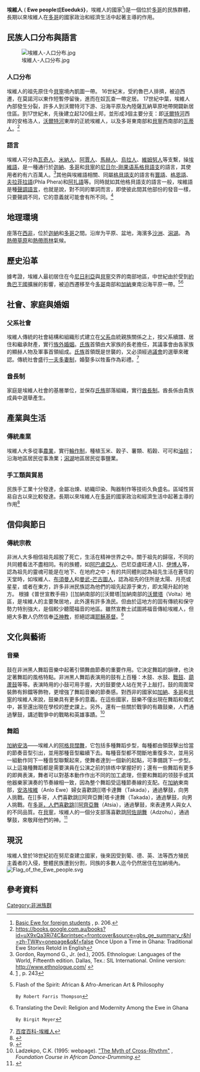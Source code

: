 {{infobox ethnic group|
|group=Ewes<br />{{small|''Eʋe, Eʋeawó''}}
|image=
{{image array|perrow=3|width=128|height=138
| image1    = Junioragogo.jpg| caption1 = [[Junior_Agogo|Junior Agogo]]
| image2    = Bennard Kumordzi.jpg| caption2 = [[Bennard_Yao_Kumordzi|Bennard Yao Kumordzi]]
| image3    = Peter Bossman.jpg| caption3 = [[Peter_Bossman|Peter Bossman]]
| image4    = Jerry Rawlings 3.jpg| caption4 = [[Flight_Lieutenant|Flight Lieutenant]] [[Jerry_Rawlings|Rawlings]]
| image5    = KofiAwoonor.jpg| caption5 = [[Kofi_Awoonor|Kofi Awoonor]]
| image6    = 
}}
|popplace= {{Flag|Ghana}} 2900萬 {{Flag|Togo}} 1200萬<ref name="Ewe - joshuaproject.net"/> 
|rels= 西非[[巫毒教|巫毒教]]，一部分[[伊斯蘭教|伊斯蘭教]]與[[基督教|基督教]]
|pop = 約 4800萬<ref name="Ewe - joshuaproject.net">{{cite web|url=http://www.joshuaproject.net/peoples.php?peo3=11169|title=Ewe|publisher=''joshuaproject.net''|accessdate=<!--31 August 2013-->|archive-date=2013-05-26|archive-url=https://web.archive.org/web/20130526131020/http://joshuaproject.net/peoples.php?peo3=11169|dead-url=no}}</ref>
|langs=[[埃維語|埃維語]]
|related= [[Fon_people|Fon]], [[Gen_language|Gen]], [[Phla–Pherá_languages|Phla Phera]], [[阿賈人|阿賈人]]
}}
{{infobox ethnonym||Eʋeawó (Denyigbatɔwo)|Èʋegbe|Denyigba}}
'''埃維人''' ( '''Ewe people'''或''' Eʋedukɔ́} '''，埃維人的國家<ref>[http://www.uni-koeln.de/phil-fak/afrikanistik/down/publikationen/basic_ewe.pdf Basic Ewe for foreign students] {{Wayback|url=http://www.uni-koeln.de/phil-fak/afrikanistik/down/publikationen/basic_ewe.pdf |date=20130923034806 }}, p. 206.</ref>)是一個位於[[多哥|多哥]]的民族群體，長期以來埃維人在[[多哥|多哥]]的國家政治和經濟生活中起著主導的作用。

==民族人口分布與語言==
[[File:埃維人-人口分布.jpg|thumb]]
===人口分布===
埃維人的祖先原住今[[貝寧|貝寧]]境內凱圖一帶。 16世紀末，受約魯巴人排擠，被迫西遷，在莫諾河以東作短暫停留後，進而在奴瓦查一帶定居。 17世紀中葉，埃維人內部發生分裂，許多人到沃爾特河下游、沿海平原及內陸薩瓦納草原地帶開闢新居住區。到17世紀末，先後建立起120個土邦，並形成3個主要分支：即[[沃爾特河|沃爾特河]]西岸的安格洛人，[[沃爾特河|沃爾特河]]東岸的正統埃維人，以及多哥東南部和[[貝寧|貝寧]]西南部的[[瓦蒂人|瓦蒂人]]。<ref>https://books.google.com.au/books?id=uX9xQa3Ri74C&printsec=frontcover&source=gbs_ge_summary_r&hl=zh-TW#v=onepage&q&f=false {{Wayback|url=https://books.google.com.au/books?id=uX9xQa3Ri74C&printsec=frontcover&source=gbs_ge_summary_r&hl=zh-TW#v=onepage&q&f=false |date=20190605234710 }} Once Upon a Time in Ghana: Traditional Ewe Stories Retold in English</ref>

===語言===
埃維人可分為[[瓦奇人|瓦奇人]]、[[米納人|米納人]]、[[阿賈人|阿賈人]]、[[馬赫人|馬赫人]]、[[烏拉人|烏拉人]]、[[維姆努人|維姆努人]]等支繫，操[[埃維語|埃維語]]，是一種通行於[[迦納|迦納]]、[[多哥|多哥]]和[[貝寧|貝寧]]的[[尼日尔-刚果语系|尼日尔-刚果语系]][[格貝語支|格貝語支]]的語言，其使用者約有六百萬人。<ref>Gordon, Raymond G., Jr. (ed.), 2005. Ethnologue: Languages of the World, Fifteenth edition. Dallas, Tex.: SIL International. Online version: http://www.ethnologue.com/ {{Wayback|url=http://www.ethnologue.com/ |date=20111013215305 }}</ref>其他與埃維語相關、同屬[[格貝語支|格貝語支]]的語言有[[豐語|豐語]]、[[格恩語|格恩語]]、[[夫拉菲拉語|夫拉菲拉語]](Phla Phera)和[[阿扎語_(尼日尔-刚果语系語言)|阿扎語]]等。同時就如其他格貝語支的語言一般，埃維語是種[[聲調語言|聲調語言]]，也就是說，對不同的單詞而言，即使彼此間其他部份的發音一樣，只要聲調不同，它的意義就可能會有所不同。<ref>[http://www.eric.ed.gov/PDFS/ED028444.pdf] {{Wayback|url=http://www.eric.ed.gov/PDFS/ED028444.pdf |date=20200317083259 }}, p. 243</ref>

==地理環境==
座落在[[西非|西非]]，位於[[迦納|迦納]]和[[多哥|多哥]]之間。沿岸为平原、盆地，海濱多[[沙洲|沙洲]]、[[潟湖|潟湖]]。
為[[熱帶草原|熱帶草原]]和[[熱帶雨林|熱帶雨林]]氣候。
==歷史沿革==

據考證，埃維人最初居住在今[[尼日利亞|尼日利亞]]與[[貝寧|貝寧]]交界的南部地區，中世紀由於受到[[約魯巴王國|約魯巴王國]]擴展的影響，被迫西遷移至今[[多哥|多哥]]南部和[[加納|加納]]東南沿海平原一帶。<ref>Flash of the Spirit: African & Afro-American Art & Philosophy
 By Robert Farris Thompson</ref><ref>Translating the Devil: Religion and Modernity Among the Ewe in Ghana
 By Birgit Meyer</ref>

==社會、家庭與婚姻==

===父系社會===
埃維人傳統的社會結構和組織形式建立在[[父系|父系]]血統親族關係之上，按父系續譜、居住和繼承財產，實行[[族外婚姻|族外婚姻]]。[[氏族|氏族]]首領由大家族的長老擔任，其議事會由各家族的顯赫人物及軍事首領組成。[[氏族|氏族]]首領既是世襲的，又必須經過[[議會|議會]]的選舉來確認。傳統社會盛行[[一夫多妻制|一夫多妻制]]，婚娶多以牲畜作為彩禮。<ref>[http://baike.baidu.com/view/108941.htm 百度百科-埃維人]</ref>
 
===酋長制===
家庭是埃維人社會的基層單位，並保存[[氏族|氏族]]部落組織，實行[[酋長制|酋長制]]。酋長係由貴族成員中選舉產生。

==產業與生活==

===傳統產業===
埃維人大多從事[[農業|農業]]，實行[[輪作制|輪作制]]，種植玉米、穀子、薯類、稻穀、可可和[[油棕|油棕]]；沿海地區居民從事漁業；[[潟湖|潟湖]]地區居民從事鹽業。

===手工類與貿易===
民族手工業十分發達，金屬冶煉、紡織印染、陶器制作等技術久負盛名。區域性貿易自古以來比較發達。長期以來埃維人在[[多哥|多哥]]的國家政治和經濟生活中起著主導的作用<ref>{{Cite web |url=http://taiwan2ghana.blogspot.tw/2012/05/ghana-101_25.html |title=taiwan2ghana |accessdate=2015-07-19 |archive-date=2016-10-29 |archive-url=https://web.archive.org/web/20161029113948/http://taiwan2ghana.blogspot.tw/2012/05/ghana-101_25.html |dead-url=no }}</ref>


==信仰與節日==
===傳統宗教===
非洲人大多相信祖先超脫了死亡，生活在精神世界之中。關于祖先的歸宿，不同的共同體看法不盡相同。有的族體，如[[阿巴盧亞人|阿巴盧亞人]]、巴尼亞盧旺達人]]、[[伊博人|伊博人]]等，認為祖先的靈魂可能是在地下、在地府之中；有的共同體則認為祖先生活在蒼穹的天堂時，如埃維人、[[布須曼人|布須曼人]]和[[曼武-芒古圖人|曼武-芒古圖人]]，認為祖先的住所是太陽、月亮或星星，或者在東方，許多非洲民族認為他們的祖先起源于東方，即太陽升起的地方。
根據《普世宣教手冊》[[加納南部的[[沃爾塔|加納南部的[[沃爾塔]]（Volta）地區，是埃維人的主要聚居地，此外還有許多漁民。但由於這地方的固有傳統和保守勢力特別強大，是個較少聽聞福音的地區。雖然宣教士試圖將福音傳給埃維人，但絕大多數人仍然信奉[[泛神教|泛神教]]，拒絕認識[[耶穌基督|耶穌基督]]。<ref>{{Cite web |url=http://www.rocidea.com/roc-19165.aspx |title=民初思韵-論非洲黑人的祖先崇拜 |accessdate=2015-07-19 |archive-date=2018-01-29 |archive-url=https://web.archive.org/web/20180129070142/http://www.rocidea.com/roc-19165.aspx |dead-url=no }}</ref>

==文化與藝術==

===音樂===
鼓在非洲黑人舞蹈音樂中起著引領舞曲節奏的重要作用。它決定舞蹈的韻律，也決定著舞蹈的風格特點。非洲黑人舞蹈表演用的鼓有上百種：木鼓、水鼓、[[戰鼓|戰鼓]]、[[葫蘆鼓|葫蘆鼓]]等等。表演時用的小鼓可用手握，大的鼓要使人站在凳子上敲打。鼓的周圍常裝飾有鈴鐺等飾物，更增強了舞蹈音樂的節奏感。對西非的國家如[[加納|加納]]、[[多哥|多哥]]和[[貝寧|貝寧]]的埃維人來說，鼓樂具有更多的意義。在這些國家，鼓樂不僅出現在舞蹈和儀式中，甚至還出現在學校的歷史課上。另外，還有一些關於戰爭的有趣鼓樂，人們通過擊鼓，講述戰爭中的戰略和英雄事蹟。<ref>Ladzekpo, C.K. (1995: webpage). [https://home.comcast.net/~dzinyaladzekpo/Myth.html "The Myth of Cross-Rhythm"] {{Wayback|url=https://home.comcast.net/~dzinyaladzekpo/Myth.html |date=20121123000213 }}, ''Foundation Course in African Dance-Drumming''.</ref>

===舞蹈===
[[加納安洛|加納安洛]]——埃維人的[[阿格貝闊舞|阿格貝闊舞]]，它包括多種舞蹈步型，每種都由領鼓擊出恰當的節奏音型引出，並用那種音型繼續下去。每種音型都不間斷地重復多次，並用另一組動作同下一種音型聯繫起來，使舞者達到一個新的起點，可準備跳下一步型。以上這幾種舞蹈都是需要演員在公演之前的排练中掌握好的；還有一些舞蹈有更多的即興表演，舞者可以對基本動作作出不同的加工處理，但要和舞蹈的领鼓手或其他器樂家演奏的节奏線相一致，因為整个舞蹈受這種節奏線的支配。在[[加納|加納]]東南部，[[安洛埃維|安洛埃維]]（Anlo Ewe）婦女喜歡跳[[塔卡達舞（Takada），通過擊鼓，向男人挑戰。在[[多哥，人們喜歡跳[[阿齊亞舞|塔卡達舞（Takada），通過擊鼓，向男人挑戰。在[[多哥，人們喜歡跳[[阿齊亞舞]]（Atsia），通過擊鼓，來表達男人與女人的不同品質。在[[貝寧|貝寧]]，埃維人的一個分支部落喜歡跳[[阿佐胡舞|阿佐胡舞]]（Adzohu），通過擊鼓，來敬拜他們的神。<ref>{{Cite web |url=http://www.missionpathway.org/mpData/topic.cgi?imgdate=091505 |title=宣教日引-埃維人Ewe |accessdate=2015-07-19 |archive-date=2019-06-08 |archive-url=https://web.archive.org/web/20190608101536/http://www.missionpathway.org/mpData/topic.cgi?imgdate=091505 |dead-url=no }}</ref>

==現況==
埃維人曾於18世紀初在努尼查建立國家，後來因受到葡、德、英、法等西方殖民主義者的入侵，整體民族遭到分割，同族的多數人迄今仍然居住在加納境內。
[[Image:Flag_of_the_Ewe_people.svg|thumb]]

==參考資料==
{{reflist}}

[[Category:非洲族群|Category:非洲族群]]